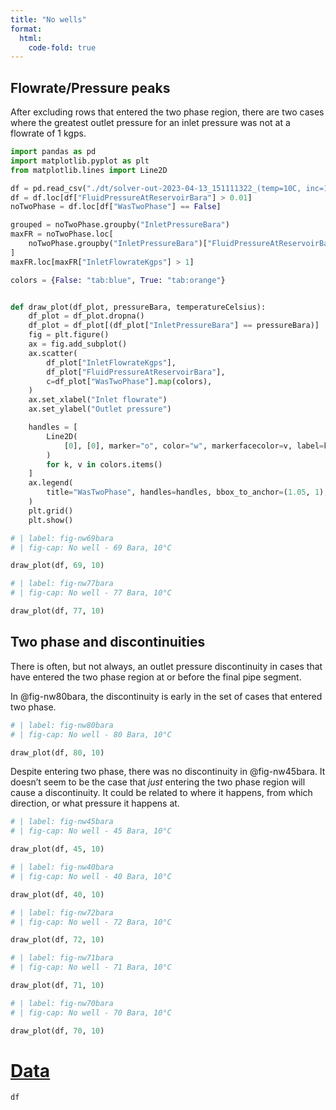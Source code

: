 ```yaml
---
title: "No wells"
format:
  html:
    code-fold: true
---
```


## Flowrate/Pressure peaks

After excluding rows that entered the two phase region, there are two cases where the greatest outlet pressure for an inlet pressure was not at a flowrate of 1 kgps. 

```python
import pandas as pd
import matplotlib.pyplot as plt
from matplotlib.lines import Line2D

df = pd.read_csv("./dt/solver-out-2023-04-13_151111322_(temp=10C, inc=1).txt")
df = df.loc[df["FluidPressureAtReservoirBara"] > 0.01]
noTwoPhase = df.loc[df["WasTwoPhase"] == False]

grouped = noTwoPhase.groupby("InletPressureBara")
maxFR = noTwoPhase.loc[
    noTwoPhase.groupby("InletPressureBara")["FluidPressureAtReservoirBara"].idxmax()
]
maxFR.loc[maxFR["InletFlowrateKgps"] > 1]
```

```python

colors = {False: "tab:blue", True: "tab:orange"}


def draw_plot(df_plot, pressureBara, temperatureCelsius):
    df_plot = df_plot.dropna()
    df_plot = df_plot[(df_plot["InletPressureBara"] == pressureBara)]
    fig = plt.figure()
    ax = fig.add_subplot()
    ax.scatter(
        df_plot["InletFlowrateKgps"],
        df_plot["FluidPressureAtReservoirBara"],
        c=df_plot["WasTwoPhase"].map(colors),
    )
    ax.set_xlabel("Inlet flowrate")
    ax.set_ylabel("Outlet pressure")

    handles = [
        Line2D(
            [0], [0], marker="o", color="w", markerfacecolor=v, label=k, markersize=8
        )
        for k, v in colors.items()
    ]
    ax.legend(
        title="WasTwoPhase", handles=handles, bbox_to_anchor=(1.05, 1), loc="upper left"
    )
    plt.grid()
    plt.show()


```

```python
# | label: fig-nw69bara
# | fig-cap: No well - 69 Bara, 10°C

draw_plot(df, 69, 10)
```

```python
# | label: fig-nw77bara
# | fig-cap: No well - 77 Bara, 10°C

draw_plot(df, 77, 10)
```

## Two phase and discontinuities

There is often, but not always, an outlet pressure discontinuity in cases that have entered the two phase region at or before the final pipe segment.


In @fig-nw80bara, the discontinuity is early in the set of cases that entered two phase.

```python
# | label: fig-nw80bara
# | fig-cap: No well - 80 Bara, 10°C

draw_plot(df, 80, 10)
```

Despite entering two phase, there was no discontinuity in @fig-nw45bara. It doesn't seem to be the case that *just* entering the two phase region will cause a discontinuity. It could be related to where it happens, from which direction, or what pressure it happens at.

```python
# | label: fig-nw45bara
# | fig-cap: No well - 45 Bara, 10°C

draw_plot(df, 45, 10)
```

```python
# | label: fig-nw40bara
# | fig-cap: No well - 40 Bara, 10°C

draw_plot(df, 40, 10)
```

```python
# | label: fig-nw72bara
# | fig-cap: No well - 72 Bara, 10°C

draw_plot(df, 72, 10)
```

```python
# | label: fig-nw71bara
# | fig-cap: No well - 71 Bara, 10°C

draw_plot(df, 71, 10)
```

```python
# | label: fig-nw70bara
# | fig-cap: No well - 70 Bara, 10°C

draw_plot(df, 70, 10)
```

# [Data](dt/solver-out-2023-04-13_151111322_(temp=10C, inc=1).txt)

```python
df
```